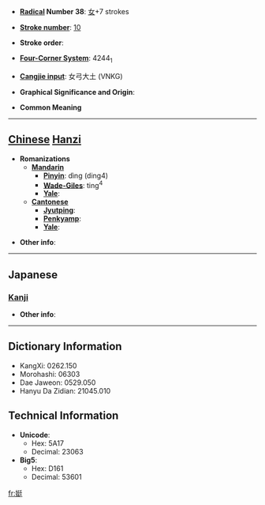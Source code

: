 * '''[[Wiktionary:Chinese radical index| Radical]] Number 38''': [[Wiktionary:Chinese radical index 女|女]]+7 strokes

* '''[[Wiktionary:Chinese total strokes index|Stroke number]]''': [[Wiktionary:Chinese total strokes index 10|10]]

* '''Stroke order''': 

* '''[[Wiktionary:Chinese four corner index|Four-Corner System]]''': 4244<sub>1</sub>

* '''[[Wiktionary:Chinese Cangjie index|Cangjie input]]''': 女弓大土 (VNKG)

* '''Graphical Significance and Origin''': 

* '''Common Meaning'''

----

== [[Chinese]] [[Hanzi]] ==

* '''Romanizations'''
** '''[[Mandarin]]'''
*** '''[[Pinyin]]''': dìng (ding4)
*** '''[[Wade-Giles]]''': ting<sup>4</sup>
*** '''[[Yale]]''': 
** '''[[Cantonese]]'''
*** '''[[Jyutping]]''':
*** '''[[Penkyamp]]''': 
*** '''[[Yale]]''': 

* '''Other info''': 

----

==Japanese==
===[[Kanji]]===
{{kanji|on readings=[[てい]] (tei), [[じょう]] (jō), [[てん]] (ten)
|kun readings=[[すらりとしてみめよい]] (suraritoshitemimeyoi)
}}

* '''Other info''':  

----

== Dictionary Information ==

* KangXi: 0262.150
* Morohashi: 06303
* Dae Jaweon: 0529.050
* Hanyu Da Zidian: 21045.010

== Technical Information ==

* '''Unicode''':
** Hex: 5A17
** Decimal: 23063
* '''Big5''':
** Hex: D161
** Decimal: 53601

[[fr:娗]]